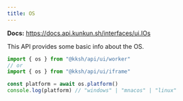 ```yaml
---
title: OS
---
```


**Docs:** https://docs.api.kunkun.sh/interfaces/ui.IOs

This API provides some basic info about the OS.


<OsApiList />

```ts
import { os } from "@kksh/api/ui/worker"
// or
import { os } from "@kksh/api/ui/iframe"

const platform = await os.platform()
console.log(platform) // "windows" | "mnacos" | "linux"
```

